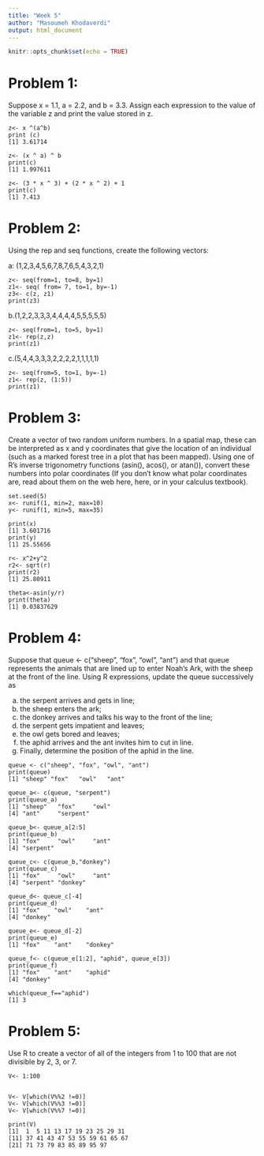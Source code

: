 ```yaml
---
title: "Week 5"
author: "Masoumeh Khodaverdi"
output: html_document
---
```


```r
knitr::opts_chunk$set(echo = TRUE)
```

# **Problem 1:** 
Suppose x = 1.1, a = 2.2, and b = 3.3. Assign each expression to the value of the variable z and print the value stored in z.


```
z<- x ^(a^b)
print (c)
[1] 3.61714
```
```
z<- (x ^ a) ^ b
print(c)
[1] 1.997611
```
```
z<- (3 * x ^ 3) + (2 * x ^ 2) + 1
print(c)
[1] 7.413
```



# **Problem 2:** 
Using the rep and seq functions, create the following vectors:

a: (1,2,3,4,5,6,7,8,7,6,5,4,3,2,1)

```
z<- seq(from=1, to=8, by=1)
z1<- seq( from= 7, to=1, by=-1)
z3<- c(z, z1)
print(z3)

```
b.(1,2,2,3,3,3,4,4,4,4,5,5,5,5,5)
```
z<- seq(from=1, to=5, by=1)
z1<- rep(z,z)
print(z1)

```
c.(5,4,4,3,3,3,2,2,2,2,1,1,1,1,1)
```
z<- seq(from=5, to=1, by=-1)
z1<- rep(z, (1:5))
print(z1)
```



# **Problem 3:**
Create a vector of two random uniform numbers. In a spatial map, these can be interpreted as x and y coordinates that give the location of an individual (such as a marked forest tree in a plot that has been mapped). Using one of R’s inverse trigonometry functions (asin(), acos(), or atan()), convert these numbers into polar coordinates (If you don’t know what polar coordinates are, read about them on the web here, here, or in your calculus textbook).
```
set.seed(5)
x<- runif(1, min=2, max=10)
y<- runif(1, min=5, max=35)

print(x)
[1] 3.601716
print(y)
[1] 25.55656

r<- x^2+y^2
r2<- sqrt(r)
print(r2)
[1] 25.80911

theta<-asin(y/r)
print(theta)
[1] 0.03837629
```


# **Problem 4:**
Suppose that queue <- c("sheep", "fox", "owl", "ant") and that queue represents the animals that are lined up to enter Noah’s Ark, with the sheep at the front of the line. Using R expressions, update the queue successively as

a. the serpent arrives and gets in line;
b. the sheep enters the ark;
c. the donkey arrives and talks his way to the front of the line;
d. the serpent gets impatient and leaves;
e. the owl gets bored and leaves;
f. the aphid arrives and the ant invites him to cut in line.
g. Finally, determine the position of the aphid in the line.

```
queue <- c("sheep", "fox", "owl", "ant")
print(queue)
[1] "sheep" "fox"   "owl"   "ant"
```
```
queue_a<- c(queue, "serpent")
print(queue_a)
[1] "sheep"   "fox"     "owl"    
[4] "ant"     "serpent"
```

```
queue_b<- queue_a[2:5]
print(queue_b)
[1] "fox"     "owl"     "ant"    
[4] "serpent"
```

```
queue_c<- c(queue_b,"donkey")
print(queue_c)
[1] "fox"     "owl"     "ant"    
[4] "serpent" "donkey"
```
```
queue_d<- queue_c[-4]
print(queue_d)
[1] "fox"    "owl"    "ant"   
[4] "donkey"
```

```
queue_e<- queue_d[-2]
print(queue_e)
[1] "fox"    "ant"    "donkey"
```
```
queue_f<- c(queue_e[1:2], "aphid", queue_e[3])
print(queue_f)
[1] "fox"    "ant"    "aphid" 
[4] "donkey"
```
```
which(queue_f=="aphid")
[1] 3
```


# **Problem 5:**
Use R to create a vector of all of the integers from 1 to 100 that are not divisible by 2, 3, or 7.
```
V<- 1:100


V<- V[which(V%%2 !=0)]
V<- V[which(V%%3 !=0)]
V<- V[which(V%%7 !=0)]

print(V)
[1]  1  5 11 13 17 19 23 25 29 31
[11] 37 41 43 47 53 55 59 61 65 67
[21] 71 73 79 83 85 89 95 97
```




